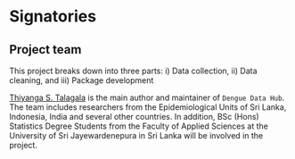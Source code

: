 # Signatories
<!-- 
This section provides the ISC with a view of the support received from the community for a proposal. Acceptance isn't predicated on popularity but community acceptance is important.  Willingness to accept outside input is also a good marker for project delivery. 

An optional section would be for R-Core signatories where changes to R are proposed.
-->


## Project team
<!-- 
Who are the people responsible for actually delivering the project if the proposal gets accepted and are already signed up and rearing to go?
-->


This project breaks down into three parts: i) Data collection, ii) Data cleaning, and iii) Package development

[Thiyanga S. Talagala](https://thiyanga.netlify.app/) is the main author and maintainer of `Dengue Data Hub`. The team includes researchers from the Epidemiological Units of Sri Lanka, Indonesia, India and several other countries. In addition, BSc (Hons) Statistics Degree Students from the Faculty of Applied Sciences at the University of Sri Jayewardenepura in Sri Lanka will be involved in the project.